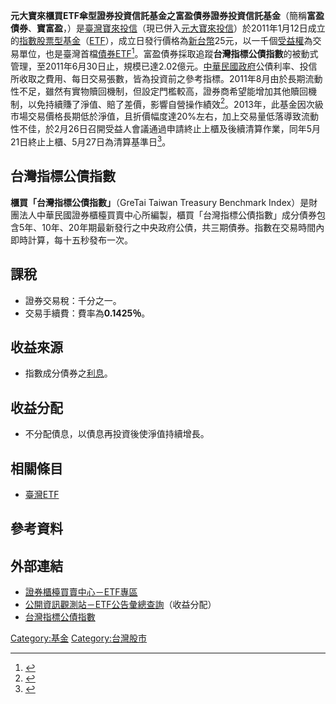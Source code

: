 '''元大寶來櫃買ETF傘型證券投資信託基金之富盈債券證券投資信託基金'''（簡稱'''富盈債券'''、'''寶富盈'''，<s>{{otc|006202}}</s>）是[[臺灣|臺灣]][[寶來投信|寶來投信]]（現已併入[[元大寶來投信|元大寶來投信]]）於2011年1月12日成立的[[指數股票型基金|指數股票型基金]]（[[指數股票型基金|ETF]]），成立日發行價格為[[新台幣|新台幣]]25元，以一千個[[受益權|受益權]]為交易單位，也是臺灣首檔[[債券|債券]]ETF<ref>{{Cite web |url=http://money.udn.com/fund/storypage.jsp?f_MAIN_ID=339&f_SUB_ID=3054&f_ART_ID=225356 |title=首檔債券ETF 下月掛牌 |accessdate=2011-03-06 |archive-date=2014-12-13 |archive-url=https://web.archive.org/web/20141213023307/http://money.udn.com/fund/storypage.jsp?f_MAIN_ID=339&f_SUB_ID=3054&f_ART_ID=225356 |dead-url=no }}</ref>。富盈債券採取追蹤'''台灣指標公債指數'''的被動式管理，至2011年6月30日止，規模已達2.02億元。[[中華民國政府|中華民國政府]]公債利率、投信所收取之費用、每日交易張數，皆為投資前之參考指標。2011年8月由於長期流動性不足，雖然有實物贖回機制，但設定門檻較高，證券商希望能增加其他贖回機制，以免持續賺了淨值、賠了差價，影響自營操作績效<ref>{{Cite web |url=http://money.chinatimes.com/news/news-content.aspx?id=20110815001459&cid=1209 |title=《金融》券商盼上櫃ETF贖回機制更多元 |access-date=2011-08-25 |archive-url=https://web.archive.org/web/20141213021132/http://money.chinatimes.com/news/news-content.aspx?id=20110815001459&cid=1209 |archive-date=2014-12-13 |dead-url=yes }}</ref>。2013年，此基金因次級市場交易價格長期低於淨值，且折價幅度達20%左右，加上交易量低落導致流動性不佳，於2月26日召開受益人會議通過申請終止上櫃及後續清算作業，同年5月21日終止上櫃、5月27日為清算基準日<ref>{{Cite web |url=http://www.yuanta.com.tw/files/20130425/20130425.htm |title=元大寶來櫃買ETF富盈債券基金最後交易、下櫃及清算日 |access-date=2013-06-02 |archive-url=https://web.archive.org/web/20141213012743/http://www.yuanta.com.tw/files/20130425/20130425.htm |archive-date=2014-12-13 |dead-url=yes }}</ref>。

== 台灣指標公債指數 ==
'''櫃買「台灣指標公債指數」'''（GreTai Taiwan Treasury Benchmark Index）是財團法人中華民國證券櫃檯買賣中心所編製，櫃買「台灣指標公債指數」成分債券包含5年、10年、20年期最新發行之中央政府公債，共三期債券。指數在交易時間內即時計算，每十五秒發布一次。

== 課稅 ==
*證券交易稅：千分之一。
*交易手續費：費率為'''0.1425％'''。

== 收益來源  ==
*指數成分債券之[[利息|利息]]。

== 收益分配 ==
*不分配債息，以債息再投資後使淨值持續增長。

== 相關條目 ==
*[[臺灣指數股票型證券投資信託基金|臺灣ETF]]

== 參考資料 ==
{{reflist}}

== 外部連結 ==
*[http://www.otc.org.tw/ch/link/etf/index.php 證券櫃檯買賣中心－ETF專區] {{Wayback|url=http://www.otc.org.tw/ch/link/etf/index.php |date=20131217172253 }}
*[https://web.archive.org/web/20170426073433/http://mops.twse.com.tw/mops/web/t108sb30 公開資訊觀測站－ETF公告彙總查詢]（收益分配）
*[http://www.otc.org.tw/ch/bond_trading_info/gov_bond/benchmark_index/index.php 台灣指標公債指數] {{Wayback|url=http://www.otc.org.tw/ch/bond_trading_info/gov_bond/benchmark_index/index.php |date=20130616025114 }}
[[Category:基金|Category:基金]]
[[Category:台灣股市|Category:台灣股市]]